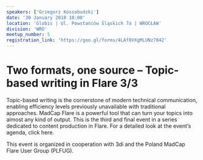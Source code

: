 ```yaml
---
speakers: ['Grzegorz Kossobudzki']
date: '30 January 2018 18:00'
location: 'Globis | Ul. Powstańców Śląskich 7a | WROCŁAW'
division: 'WRO'
meetup_number: 5
registration_link: 'https://goo.gl/forms/4LAf8VXgMLUNz7842'
---
```


# Two formats, one source – Topic-based writing in Flare 3/3

Topic-based writing is the cornerstone of modern technical communication,
enabling efficiency levels previously unavailable with traditional approaches.
MadCap Flare is a powerful tool that can turn your topics into almost any kind
of output. This is the third and final event in a series dedicated to content
production in Flare. For a detailed look at the event’s agenda, click here.

This event is organized in cooperation with 3di and the Poland MadCap Flare User
Group (PLFUG).
